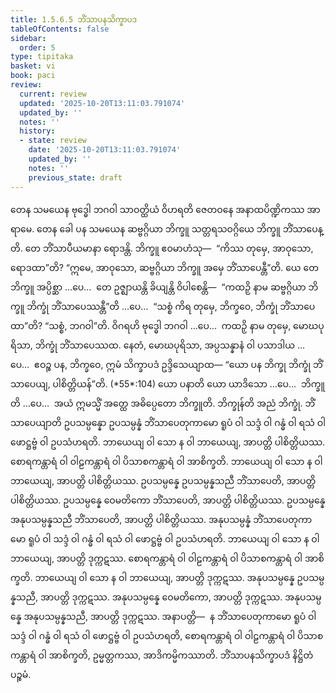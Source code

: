 ```yaml
---
title: 1.5.6.5 ဘိံသာပနသိက္ခာပဒ
tableOfContents: false
sidebar:
  order: 5
type: tipitaka
basket: vi
book: paci
review:
  current: review
  updated: '2025-10-20T13:11:03.791074'
  updated_by: ''
  notes: ''
  history:
  - state: review
    date: '2025-10-20T13:11:03.791074'
    updated_by: ''
    notes: ''
    previous_state: draft
---
```



<DynamicBreadcrumb />


<ReviewStatus review={frontmatter.review} showDetails={true} />

<HypothesisAnnotation frontmatter={frontmatter} />

<Division number="345" book="paci" e="ch" v="2" p="151">

<Paragraph number="1057" book="paci">
တေန သမယေန ဗုဒ္ဓေါ ဘဂဝါ သာဝတ္ထိယံ ဝိဟရတိ ဇေတဝနေ အနာထပိဏ္ဍိကဿ အာရာမေ. တေန ခေါ ပန သမယေန ဆဗ္ဗဂ္ဂိယာ ဘိက္ခူ သတ္တရသဝဂ္ဂိယေ ဘိက္ခူ ဘိံသာပေန္တိ. တေ ဘိံသာပီယမာနာ ရောဒန္တိ. ဘိက္ခူ ဧဝမာဟံသု—  “ကိဿ တုမှေ, အာဝုသော, ရောဒထာ”တိ? “ဣမေ, အာဝုသော, ဆဗ္ဗဂ္ဂိယာ ဘိက္ခူ အမှေ ဘိံသာပေန္တီ”တိ.
</Paragraph>

<Paragraph number="1058" book="paci">
ယေ တေ ဘိက္ခူ အပ္ပိစ္ဆာ …ပေ…  တေ ဥဇ္ဈာယန္တိ ခိယျန္တိ ဝိပါစေန္တိ—  “ကထဉှိ နာမ ဆဗ္ဗဂ္ဂိယာ ဘိက္ခူ ဘိက္ခုံ ဘိံသာပေဿန္တီ”တိ …ပေ…  “သစ္စံ ကိရ တုမှေ, ဘိက္ခဝေ, ဘိက္ခုံ ဘိံသာပေထာ”တိ? “သစ္စံ, ဘဂဝါ”တိ. ဝိဂရဟိ ဗုဒ္ဓေါ ဘဂဝါ …ပေ…  ကထဉှိ နာမ တုမှေ, မောဃပုရိသာ, ဘိက္ခုံ ဘိံသာပေဿထ. နေတံ, မောဃပုရိသာ, အပ္ပသန္နာနံ ဝါ ပသာဒါယ …ပေ…  ဧဝဉ္စ ပန, ဘိက္ခဝေ, ဣမံ သိက္ခာပဒံ ဥဒ္ဒိသေယျာထ—
</Paragraph>

</Division>
<Division number="346" book="paci" e="ch" v="2" p="151">

<Paragraph number="1059" book="paci">
<Emphasis>“ယော ပန ဘိက္ခု ဘိက္ခုံ ဘိံသာပေယျ, ပါစိတ္တိယန်”</Emphasis>တိ. (*55*:<Emphasis>104</Emphasis>)
</Paragraph>

</Division>
<Division number="347" book="paci" e="ch" v="2" p="151">

<Paragraph number="1060" book="paci">
<Emphasis>ယော ပနာ</Emphasis>တိ ယော ယာဒိသော …ပေ…  <Emphasis>ဘိက္ခူ</Emphasis>တိ …ပေ…  အယံ ဣမသ္မိံ အတ္ထေ အဓိပ္ပေတော ဘိက္ခူတိ.
</Paragraph>

<Paragraph number="1061" book="paci">
<Emphasis>ဘိက္ခုန်</Emphasis>တိ အညံ ဘိက္ခုံ.
</Paragraph>

<Paragraph number="1062" book="paci">
<Emphasis>ဘိံသာပေယျာ</Emphasis>တိ ဥပသမ္ပန္နော ဥပသမ္ပန္နံ ဘိံသာပေတုကာမော ရူပံ ဝါ သဒ္ဒံ ဝါ ဂန္ဓံ ဝါ ရသံ ဝါ ဖောဋ္ဌဗ္ဗံ ဝါ ဥပသံဟရတိ. ဘာယေယျ ဝါ သော န ဝါ ဘာယေယျ, အာပတ္တိ ပါစိတ္တိယဿ. စောရကန္တာရံ ဝါ ဝါဠကန္တာရံ ဝါ ပိသာစကန္တာရံ ဝါ အာစိက္ခတိ. ဘာယေယျ ဝါ သော န ဝါ ဘာယေယျ, အာပတ္တိ ပါစိတ္တိယဿ.
</Paragraph>

</Division>
<Division number="348" book="paci" e="ch" v="2" p="151">

<Paragraph number="1063" book="paci">
ဥပသမ္ပန္နေ ဥပသမ္ပန္နသညီ ဘိံသာပေတိ, အာပတ္တိ ပါစိတ္တိယဿ. ဥပသမ္ပန္နေ ဝေမတိကော ဘိံသာပေတိ, အာပတ္တိ ပါစိတ္တိယဿ. ဥပသမ္ပန္နေ အနုပသမ္ပန္နသညီ ဘိံသာပေတိ, အာပတ္တိ ပါစိတ္တိယဿ.
</Paragraph>

<Paragraph number="1064" book="paci">
အနုပသမ္ပန္နံ ဘိံသာပေတုကာမော ရူပံ ဝါ သဒ္ဒံ ဝါ ဂန္ဓံ ဝါ ရသံ ဝါ ဖောဋ္ဌဗ္ဗံ ဝါ ဥပသံဟရတိ. ဘာယေယျ ဝါ သော န ဝါ ဘာယေယျ, အာပတ္တိ ဒုက္ကဋဿ. စောရကန္တာရံ ဝါ ဝါဠကန္တာရံ ဝါ ပိသာစကန္တာရံ ဝါ အာစိက္ခတိ. ဘာယေယျ ဝါ သော န ဝါ ဘာယေယျ, အာပတ္တိ ဒုက္ကဋဿ. အနုပသမ္ပန္နေ ဥပသမ္ပန္နသညီ, အာပတ္တိ ဒုက္ကဋဿ. အနုပသမ္ပန္နေ ဝေမတိကော, အာပတ္တိ ဒုက္ကဋဿ. အနုပသမ္ပန္နေ အနုပသမ္ပန္နသညီ, အာပတ္တိ ဒုက္ကဋဿ.
</Paragraph>

</Division>
<Division number="349" book="paci" e="ch" v="2" p="152">

<Paragraph number="1065" book="paci">
အနာပတ္တိ—  န ဘိံသာပေတုကာမော ရူပံ ဝါ သဒ္ဒံ ဝါ ဂန္ဓံ ဝါ ရသံ ဝါ ဖောဋ္ဌဗ္ဗံ ဝါ ဥပသံဟရတိ, စောရကန္တာရံ ဝါ ဝါဠကန္တာရံ ဝါ ပိသာစကန္တာရံ ဝါ အာစိက္ခတိ, ဥမ္မတ္တကဿ, အာဒိကမ္မိကဿာတိ.

</Paragraph>
</Division>

<Paragraph number="1066" type="center" book="paci">
ဘိံသာပနသိက္ခာပဒံ နိဋ္ဌိတံ ပဉ္စမံ.
</Paragraph>